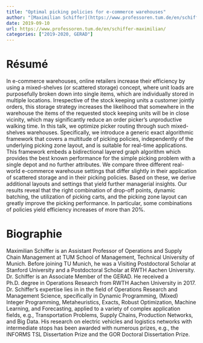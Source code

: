 ```yaml
---
title: "Optimal picking policies for e-commerce warehouses"
author: "[Maximilian Schiffer](https://www.professoren.tum.de/en/schiffer-maximilian/)"
date: 2019-09-10
url: https://www.professoren.tum.de/en/schiffer-maximilian/
categories: ["2019-2020, GERAD"]
---
```



# Résumé

In e-commerce warehouses, online retailers increase their efficiency by using a mixed-shelves (or scattered storage) concept, where unit loads are purposefully broken down into single items, which are individually stored in multiple locations. Irrespective of the stock keeping units a customer jointly orders, this storage strategy increases the likelihood that somewhere in the warehouse the items of the requested stock keeping units will be in close vicinity, which may significantly reduce an order picker's unproductive walking time. In this talk, we optimize picker routing through such mixed-shelves warehouses. Specifically, we introduce a generic exact algorithmic framework that covers a multitude of picking policies, independently of the underlying picking zone layout, and is suitable for real-time applications. This framework embeds a bidirectional layered graph algorithm which provides the best known performance for the simple picking problem with a single depot and no further attributes. We compare three different real-world e-commerce warehouse settings that differ slightly in their application of scattered storage and in their picking policies. Based on these, we derive additional layouts and settings that yield further managerial insights. Our results reveal that the right combination of drop-off points, dynamic batching, the utilization of picking carts, and the picking zone layout can greatly improve the picking performance. In particular, some combinations of policies yield efficiency increases of more than 20%.

# Biographie

Maximilian Schiffer is an Assistant Professor of Operations and Supply Chain Management at TUM School of Management, Technical University of Munich. Before joining TU Munich, he was a Visiting Postdoctoral Scholar at Stanford University and a Postdoctoral Scholar at RWTH Aachen University. Dr. Schiffer is an Associate Member of the GERAD. He received a Ph.D. degree in Operations Research from RWTH Aachen University in 2017. Dr. Schiffer's expertise lies in in the field of Operations Research and Management Science, specifically in Dynamic Programming, (Mixed) Integer Programming, Metaheuristics, Exacts, Robust Optimization, Machine Learning, and Forecasting, applied to a variety of complex application fields, e.g., Transportation Problems, Supply Chains, Production Networks, and Big Data. His research on electric vehicles and logistics networks with intermediate stops has been awarded with numerous prizes, e.g., the INFORMS TSL Dissertation Prize and the GOR Doctoral Dissertation Prize.
